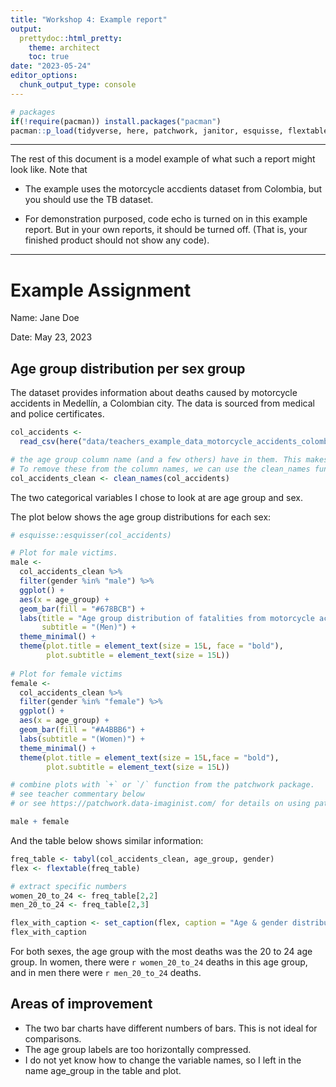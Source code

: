 ```yaml
---
title: "Workshop 4: Example report"
output:
  prettydoc::html_pretty:
    theme: architect
    toc: true
date: "2023-05-24"
editor_options: 
  chunk_output_type: console
---
```


```r
# packages
if(!require(pacman)) install.packages("pacman")
pacman::p_load(tidyverse, here, patchwork, janitor, esquisse, flextable)
```

------------------------------------------------------------------------

The rest of this document is a model example of what such a report might look like. Note that

-   The example uses the motorcycle accdients dataset from Colombia, but you should use the TB dataset.

-   For demonstration purposed, code echo is turned on in this example report. But in your own reports, it should be turned off. (That is, your finished product should not show any code).

------------------------------------------------------------------------

# Example Assignment

Name: Jane Doe

Date: May 23, 2023

## Age group distribution per sex group

The dataset provides information about deaths caused by motorcycle accidents in Medellín, a Colombian city. The data is sourced from medical and police certificates.

```r
col_accidents <- 
  read_csv(here("data/teachers_example_data_motorcycle_accidents_colombia.csv"))

# the age group column name (and a few others) have in them. This makes them hard to work with.
# To remove these from the column names, we can use the clean_names function from janitor
col_accidents_clean <- clean_names(col_accidents)
```

The two categorical variables I chose to look at are age group and sex.

The plot below shows the age group distributions for each sex:

```r
# esquisse::esquisser(col_accidents)

# Plot for male victims.
male <-
  col_accidents_clean %>%
  filter(gender %in% "male") %>%
  ggplot() +
  aes(x = age_group) +
  geom_bar(fill = "#678BCB") +
  labs(title = "Age group distribution of fatalities from motorcycle accidents",
       subtitle = "(Men)") +
  theme_minimal() +
  theme(plot.title = element_text(size = 15L, face = "bold"),
        plot.subtitle = element_text(size = 15L))
  
# Plot for female victims
female <-
  col_accidents_clean %>%
  filter(gender %in% "female") %>%
  ggplot() +
  aes(x = age_group) +
  geom_bar(fill = "#A4BBB6") +
  labs(subtitle = "(Women)") +
  theme_minimal() +
  theme(plot.title = element_text(size = 15L,face = "bold"),
        plot.subtitle = element_text(size = 15L))

# combine plots with `+` or `/` function from the patchwork package. 
# see teacher commentary below
# or see https://patchwork.data-imaginist.com/ for details on using patchwork

male + female
```

And the table below shows similar information:

```r
freq_table <- tabyl(col_accidents_clean, age_group, gender)
flex <- flextable(freq_table)

# extract specific numbers
women_20_to_24 <- freq_table[2,2]
men_20_to_24 <- freq_table[2,3]

flex_with_caption <- set_caption(flex, caption = "Age & gender distribution of fatalities from motorcycle accidents")
flex_with_caption
```

For both sexes, the age group with the most deaths was the 20 to 24 age group. In women, there were `r women_20_to_24` deaths in this age group, and in men there were `r men_20_to_24` deaths.

## Areas of improvement

-   The two bar charts have different numbers of bars. This is not ideal for comparisons.
-   The age group labels are too horizontally compressed.
-   I do not yet know how to change the variable names, so I left in the name age_group in the table and plot.

